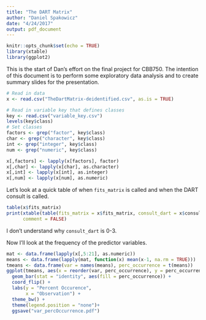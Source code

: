 ```yaml
---
title: "The DART Matrix"
author: "Daniel Spakowicz"
date: "4/24/2017"
output: pdf_document
---
```


```r
knitr::opts_chunk$set(echo = TRUE)
library(xtable)
library(ggplot2)
```

This is the start of Dan's effort on the final project for CBB750. The intention of this document is to perform some exploratory data analysis and to create summary slides for the presentation.

```r
# Read in data 
x <- read.csv("TheDartMatrix-deidentified.csv", as.is = TRUE)

# Read in variable key that defines classes
key <- read.csv("variable_key.csv")
levels(key$class)
# Set classes
factors <- grep("factor", key$class)
char <- grep("character", key$class)
int <- grep("integer", key$class)
num <- grep("numeric", key$class)

x[,factors] <- lapply(x[factors], factor)
x[,char] <- lapply(x[char], as.character)
x[,int] <- lapply(x[int], as.integer)
x[,num] <- lapply(x[num], as.numeric)

```

Let's look at a quick table of when `fits_matrix` is called and when the DART consult is called.

```r
table(x$fits_matrix)
print(xtable(table(fits_matrix = x$fits_matrix, consult_dart = x$consult_dart)),
      comment = FALSE)
```

I don't understand why `consult_dart` is 0-3.

Now I'll look at the frequency of the predictor variables.

```r
mat <- data.frame(lapply(x[,5:21], as.numeric))
means <- data.frame(lapply(mat, function(x) mean(x-1, na.rm = TRUE)))
tmeans <- data.frame(var = names(means), perc_occurrence = t(means))
ggplot(tmeans, aes(x = reorder(var, perc_occurrence), y = perc_occurrence)) +
  geom_bar(stat = "identity", aes(fill = perc_occurrence)) +
  coord_flip() +
  labs(y = "Percent Occurence",
       x = "Observation") +
  theme_bw() +
  theme(legend.position = "none")+
  ggsave("var_percOccurrence.pdf")
```

